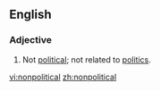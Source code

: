 ==English==
===Adjective===
{{en-adj}}
# Not [[political]]; not related to [[politics]].

[[vi:nonpolitical]]
[[zh:nonpolitical]]